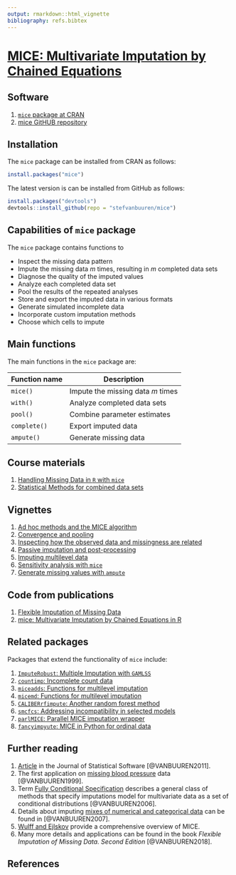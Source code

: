 ```yaml
---
output: rmarkdown::html_vignette
bibliography: refs.bibtex
---
```


# [MICE: Multivariate Imputation by Chained Equations](http://stefvanbuuren.github.io/mice/)

## Software

1. [`mice` package at CRAN](https://cran.r-project.org/package=mice)
2. [mice GitHUB repository](https://github.com/amices/mice)

## Installation

The `mice` package can be installed from CRAN as follows:

```r
install.packages("mice")
```

The latest version is can be installed from GitHub as follows: 

```r
install.packages("devtools")
devtools::install_github(repo = "stefvanbuuren/mice")
```

## Capabilities of `mice` package

The `mice` package contains functions to

- Inspect the missing data pattern
- Impute the missing data $m$ times, resulting in $m$ completed data sets
- Diagnose the quality of the imputed values
- Analyze each completed data set
- Pool the results of the repeated analyses
- Store and export the imputed data in various formats
- Generate simulated incomplete data
- Incorporate custom imputation methods
- Choose which cells to impute

## Main functions

The main functions in the `mice` package are:

Function name        | Description
---------------------|---------------------------------
`mice()`             | Impute the missing data $m$ times 
`with()`             | Analyze completed data sets
`pool()`             | Combine parameter estimates
`complete()`         | Export imputed data
`ampute()`           | Generate missing data

## Course materials

1. [Handling Missing Data in `R` with `mice`](https://stefvanbuuren.github.io/Winnipeg/)
2. [Statistical Methods for combined data sets](https://stefvanbuuren.github.io/RECAPworkshop/)

## Vignettes

1. [Ad hoc methods and the MICE algorithm](https://gerkovink.github.io/miceVignettes/Ad_hoc_and_mice/Ad_hoc_methods.html)
2. [Convergence and pooling](https://gerkovink.github.io/miceVignettes/Convergence_pooling/Convergence_and_pooling.html)
3. [Inspecting how the observed data and missingness are related](https://gerkovink.github.io/miceVignettes/Missingness_inspection/Missingness_inspection.html)
4. [Passive imputation and post-processing](https://gerkovink.github.io/miceVignettes/Passive_Post_processing/Passive_imputation_post_processing.html)
5. [Imputing multilevel data](https://gerkovink.github.io/miceVignettes/Multi_level/Multi_level_data.html)
6. [Sensitivity analysis with `mice`](https://gerkovink.github.io/miceVignettes/Sensitivity_analysis/Sensitivity_analysis.html)
7. [Generate missing values with `ampute`](https://stefvanbuuren.github.io/mice/ampute.html)

## Code from publications

1. [Flexible Imputation of Missing Data](http://stefvanbuuren.github.io/mice/FIMD.html)
2. [mice: Multivariate Imputation by Chained Equations in R](http://stefvanbuuren.github.io/mice/JSS.html)

## Related packages

Packages that extend the functionality of `mice` include:

1. [`ImputeRobust`: Multiple Imputation with `GAMLSS`](https://github.com/dsalfran/ImputeRobust)
2. [`countimp`: Incomplete count data](https://github.com/kkleinke/countimp)
3. [`miceadds`: Functions for multilevel imputation](https://cran.r-project.org/package=miceadds)
4. [`micemd`: Functions for multilevel imputation](https://cran.r-project.org/package=micemd)
5. [`CALIBERrfimpute`: Another random forest method](https://cran.r-project.org/package=CALIBERrfimpute)
6. [`smcfcs`: Addressing incompatibility in selected models](https://github.com/jwb133/smcfcs)
7. [`parlMICE`: Parallel MICE imputation wrapper](https://gerkovink.github.io/parlMICE/Vignette_parlMICE.html)
8. [`fancyimpyute`: MICE in Python for ordinal data](https://github.com/hammerlab/fancyimpute)

## Further reading

1. [Article](https://www.jstatsoft.org/v45/i03/paper) in the Journal of Statistical Software [@VANBUUREN2011]. 
2. The first application on [missing blood pressure](http://www.stefvanbuuren.nl/publications/Multiple%20imputation%20-%20Stat%20Med%201999.pdf) data [@VANBUUREN1999]. 
3. Term [Fully Conditional Specification](http://www.stefvanbuuren.nl/publications/FCS%20in%20multivariate%20imputation%20-%20JSCS%202006.pdf) describes a general class of methods that specify imputations model for multivariate data as a set of conditional distributions [@VANBUUREN2006].
4. Details about imputing [mixes of numerical and categorical data](http://www.stefvanbuuren.nl/publications/MI%20by%20FCS%20-%20SMMR%202007.pdf) can be found in [@VANBUUREN2007]. 
5. [Wulff and Ejlskov](http://www.ejbrm.com/issue/download.html?idArticle=450 ) provide a comprehensive overview of MICE. 
6. Many more details and applications can be found in the book *Flexible Imputation of Missing Data. Second Edition* [@VANBUUREN2018].

## References
